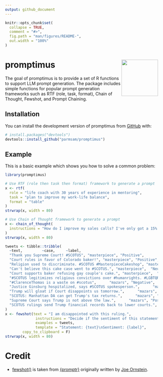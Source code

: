 ```yaml
---
output: github_document
---
```


<!-- README.md is generated from README.Rmd. Please edit that file -->

```r
knitr::opts_chunk$set(
  collapse = TRUE,
  comment = "#>",
  fig.path = "man/figures/README-",
  out.width = "100%"
)
```

# promptimus <img src="man/figures/logo.png" align="right" height="120" alt="" />

<!-- badges: start -->
<!-- badges: end -->

The goal of promptimus is to provide a set of R functions to support LLM prompt generation. The package includes simple functions for popular prompt generation frameworks such as RTF (role, task, format), Chain of Thought, Fewshot, and Prompt Chaining.

## Installation

You can install the development version of promptimus from [GitHub](https://github.com/) with:

``` r
# install.packages("devtools")
devtools::install_github("parmsam/promptimus")
```

## Example

This is a basic example which shows you how to solve a common problem:

```r
library(promptimus)

# Use RTF (role then task then format) framework to generate a prompt
x <- rtf(
  role = "life coach with 30 years of experience in mentoring",   
  task = "plan to improve my work-life balance", 
  format = "table"
)
strwrap(x, width = 80)
```

```r
# Use Chain of Thought framework to generate a prompt
x <- chain_of_thought(
  instructions = "How do I improve my sales calls? I've only got a 15% close rate right now, and I think it's because I'm not selling the dream enough."
)
strwrap(x, width = 80)
```

```r
tweets <- tibble::tribble(
  ~text,         ~case,     ~label,
  "Thank you Supreme Court! #SCOTUS", "masterpiece", "Positive",
  "Court rules in favor of Colorado baker!", "masterpiece", "Positive",
  "Religion used to discriminate. #SCOTUS #MasterpieceCakeshop", "masterpiece", "Negative",
  "Can't believe this cake case went to #SCOTUS.", "masterpiece",  "Neutral",
  "Court supports baker refusing gay couple's cake.", "masterpiece",  "Neutral",
  "#SCOTUS legitimizes religious convictions over #humanrights. #LGBTQRights", "masterpiece", "Negative",
  "#ClarenceThomas is a waste on #scotus",      "mazars", "Negative",
  "Justice Ginsburg hospitalized, says #SCOTUS spokesperson.",      "mazars",  "Neutral",
  "Trump will gloat if Court disappoints us tomorrow.",      "mazars", "Negative",
  "SCOTUS: Manhattan DA can get Trump's tax returns.",      "mazars", "Positive",
  "Supreme Court says Trump is not above the law.",      "mazars", "Positive",
  "SCOTUS rulings send Trump financial records back to lower courts.",      "mazars",  "Neutral"
)
x <- fewshot(text = "I am disappointed with this ruling.",
              instructions = "Decide if the sentiment of this statement is Positive or Negative.",
              examples = tweets,
              template = "Statement: {text}\nSentiment: {label}",
        copy_to_clipboard = F)
strwrap(x, width = 80)
```

# Credit

- [fewshot()](R/fewshot.R) is taken from [{promptr}](https://github.com/joeornstein/promptr) originally written by [Joe Ornstein](https://github.com/joeornstein).
